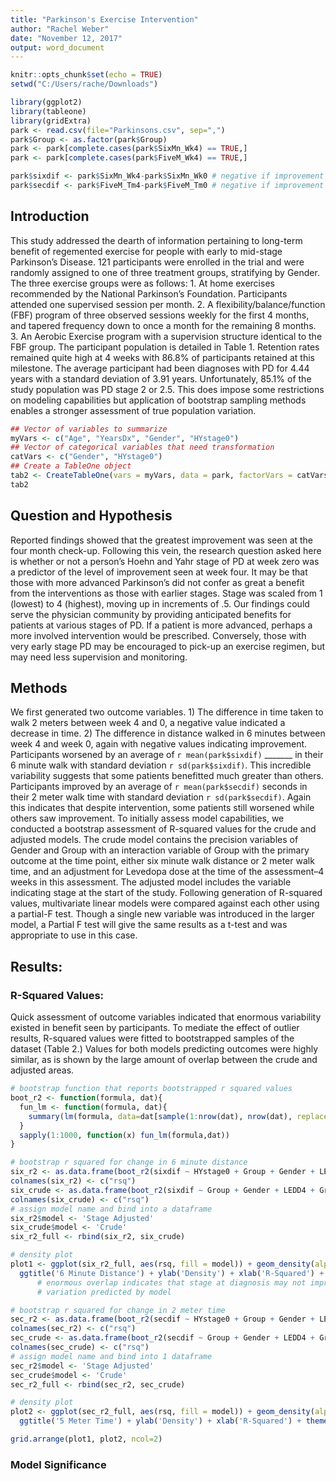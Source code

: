 ---
title: "Parkinson's Exercise Intervention"
author: "Rachel Weber"
date: "November 12, 2017"
output: word_document
---

```{r setup, include=FALSE}
knitr::opts_chunk$set(echo = TRUE)
setwd("C:/Users/rache/Downloads")

library(ggplot2)
library(tableone)
library(gridExtra)
park <- read.csv(file="Parkinsons.csv", sep=",")
park$Group <- as.factor(park$Group)
park <- park[complete.cases(park$SixMn_Wk4) == TRUE,]
park <- park[complete.cases(park$FiveM_Wk4) == TRUE,]

park$sixdif <- park$SixMn_Wk4-park$SixMn_Wk0 # negative if improvement
park$secdif <- park$FiveM_Tm4-park$FiveM_Tm0 # negative if improvement

```
## Introduction
This study addressed the dearth of information pertaining to long-term benefit of regemented exercise for people with early to mid-stage Parkinson's Disease. 121 participants were enrolled in the trial and were randomly assigned to one of three treatment groups, stratifying by Gender. The three exercise groups were as follows:
1. At home exercises recommended by the National Parkinson's Foundation. Participants attended one supervised session per month.
2. A flexibility/balance/function (FBF) program of three observed sessions weekly for the first 4 months, and tapered frequency down to once a month for the remaining 8 months.
3. An Aerobic Exercise program with a supervision structure identical to the FBF group.
The participant population is detailed in Table 1. Retention rates remained quite high at 4 weeks with 86.8% of participants retained at this milestone. The average participant had been diagnoses with PD for 4.44 years with a standard deviation of 3.91 years. Unfortunately, 85.1% of the study population was PD stage 2 or 2.5. This does impose some restrictions on modeling capabilities but application of bootstrap sampling methods enables a stronger assessment of true population variation.
```{r}
## Vector of variables to summarize
myVars <- c("Age", "YearsDx", "Gender", "HYstage0")
## Vector of categorical variables that need transformation
catVars <- c("Gender", "HYstage0")
## Create a TableOne object
tab2 <- CreateTableOne(vars = myVars, data = park, factorVars = catVars)
tab2
```

## Question and Hypothesis
Reported findings showed that the greatest improvement was seen at the four month check-up. Following this vein, the research question asked here is whether or not a person's Hoehn and Yahr stage of PD at week zero was a predictor of the level of improvement seen at week four. It may be that those with more advanced Parkinson's did not confer as great a benefit from the interventions as those with earlier stages. Stage was scaled from 1 (lowest) to 4 (highest), moving up in increments of .5. Our findings could serve the physician community by providing anticipated benefits for patients at various stages of PD. If a patient is more advanced, perhaps a more involved intervention would be prescribed. Conversely, those with very early stage PD may be encouraged to pick-up an exercise regimen, but may need less supervision and monitoring.

## Methods
We first generated two outcome variables. 1) The difference in time taken to walk 2 meters between week 4 and 0, a negative value indicated a decrease in time. 2) The difference in distance walked in 6 minutes between week 4 and week 0, again with negative values indicating improvement. Participants worsened by an average of `r mean(park$sixdif)` _______ in their 6 minute walk with standard deviation `r sd(park$sixdif)`. This incredible variability suggests that some patients benefitted much greater than others. Participants improved by an average of `r mean(park$secdif)` seconds in their 2 meter walk time with standard deviation `r sd(park$secdif)`. Again this indicates that despite intervention, some patients still worsened while others saw improvement.
To initially assess model capabilities, we conducted a bootstrap assessment of R-squared values for the crude and adjusted models. The crude model contains the precision variables of Gender and Group with an interaction variable of Group with the primary outcome at the time point, either six minute walk distance or 2 meter walk time, and an adjustment for Levedopa dose at the time of the assessment--4 weeks in this assessment. The adjusted model includes the variable indicating stage at the start of the study. Following generation of R-squared values, multivariate linear models were compared against each other using a partial-F test. Though a single new variable was introduced in the larger model, a Partial F test will give the same results as a t-test and was appropriate to use in this case. 

## Results:
### R-Squared Values:
Quick assessment of outcome variables indicated that enormous variability existed in benefit seen by participants. To mediate the effect of outlier results, R-squared values were fitted to bootstrapped samples of the dataset (Table 2.) Values for both models predicting outcomes were highly similar, as is shown by the large amount of overlap between the crude and adjusted areas. 
```{r}
# bootstrap function that reports bootstrapped r squared values
boot_r2 <- function(formula, dat){
  fun_lm <- function(formula, dat){
    summary(lm(formula, data=dat[sample(1:nrow(dat), nrow(dat), replace=TRUE),]))$r.squared
  }
  sapply(1:1000, function(x) fun_lm(formula,dat))
}

# bootstrap r squared for change in 6 minute distance
six_r2 <- as.data.frame(boot_r2(sixdif ~ HYstage0 + Group + Gender + LEDD4 + Group*SixMn_Wk4, park))
colnames(six_r2) <- c("rsq")
six_crude <- as.data.frame(boot_r2(sixdif ~ Group + Gender + LEDD4 + Group*SixMn_Wk4, park))
colnames(six_crude) <- c("rsq")
# assign model name and bind into a dataframe
six_r2$model <- 'Stage Adjusted'
six_crude$model <- 'Crude'
six_r2_full <- rbind(six_r2, six_crude)

# density plot
plot1 <- ggplot(six_r2_full, aes(rsq, fill = model)) + geom_density(alpha = 0.2) +
  ggtitle('6 Minute Distance') + ylab('Density') + xlab('R-Squared') + guides(fill=FALSE)
      # enormous overlap indicates that stage at diagnosis may not improve
      # variation predicted by model

# bootstrap r squared for change in 2 meter time
sec_r2 <- as.data.frame(boot_r2(secdif ~ HYstage0 + Group + Gender + LEDD4 + Group*SixMn_Wk4, park))
colnames(sec_r2) <- c("rsq")
sec_crude <- as.data.frame(boot_r2(secdif ~ Group + Gender + LEDD4 + Group*SixMn_Wk4, park))
colnames(sec_crude) <- c("rsq")
# assign model name and bind into 1 dataframe
sec_r2$model <- 'Stage Adjusted'
sec_crude$model <- 'Crude'
sec_r2_full <- rbind(sec_r2, sec_crude)

# density plot
plot2 <- ggplot(sec_r2_full, aes(rsq, fill = model)) + geom_density(alpha = 0.2) +
  ggtitle('5 Meter Time') + ylab('Density') + xlab('R-Squared') + theme(legend.position = c(0.8, .8))

grid.arrange(plot1, plot2, ncol=2)
```

### Model Significance





